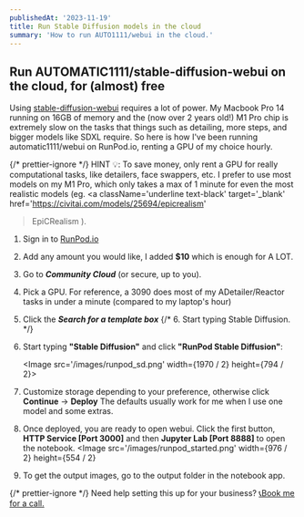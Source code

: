 ```yaml
---
publishedAt: '2023-11-19'
title: Run Stable Diffusion models in the cloud
summary: 'How to run AUTO1111/webui in the cloud.'
---
```


## Run AUTOMATIC1111/stable-diffusion-webui on the cloud, for (almost) free

Using <a className='underline text-black' href='https://github.com/AUTOMATIC1111/stable-diffusion-webui'> stable-diffusion-webui</a>
requires a lot of power. My Macbook Pro 14 running on 16GB of memory and the (now over 2 years old!)
M1 Pro chip is extremely slow on the tasks that things such as detailing, more steps,
and bigger models like SDXL require. So here is how I've been running automatic1111/webui
on RunPod.io, renting a GPU of my choice hourly.

{/* prettier-ignore */}
<Callout>
  HINT 💡: To save money, only rent a GPU for really computational tasks, like
  detailers, face swappers, etc. I prefer to use most models on my M1 Pro, which
  only takes a max of 1 minute for even the most realistic models (eg.
<a
    className='underline text-black'
    target='_blank'
    href='https://civitai.com/models/25694/epicrealism'
  > EpiCRealism </a>
  ).
</Callout>

1. Sign in to <a target='_blank' className='underline text-black' href='https://runpod.io?ref=nxzbt93a'>RunPod.io</a>
2. Add any amount you would like, I added **$10** which is enough for A LOT.
3. Go to **_Community Cloud_** (or secure, up to you).
4. Pick a GPU. For reference, a 3090 does most of my ADetailer/Reactor tasks in under a minute (compared to my laptop's hour)
5. Click the **_Search for a template box_**
   {/* 6. Start typing <CopyWord>Stable Diffusion</CopyWord>. */}
6. Start typing **"Stable Diffusion"** and click **"RunPod Stable Diffusion"**:

   <Image src='/images/runpod_sd.png' width={1970 / 2} height={794 / 2}></Image>

7. Customize storage depending to your preference, otherwise click **Continue** &rarr; **Deploy**
   The defaults usually work for me when I use one model and some extras.

8. Once deployed, you are ready to open webui. Click the first button, **HTTP Service [Port 3000]** and then **Jupyter Lab [Port 8888]** to open the notebook.
   <Image
     src='/images/runpod_started.png'
     width={976 / 2}
     height={554 / 2}
   ></Image>
9. To get the output images, go to the output folder in the notebook app.

{/* prettier-ignore */}
<Callout>
  Need help setting this up for your business? <a className='underline text-black' target='_blank' href='/bookacall'>📞Book me for a call.</a>
</Callout>
